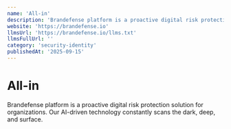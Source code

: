 ```yaml
---
name: 'All-in'
description: 'Brandefense platform is a proactive digital risk protection solution for organizations. Our AI-driven technology constantly scans the dark, deep, and surface.'
website: 'https://brandefense.io'
llmsUrl: 'https://brandefense.io/llms.txt'
llmsFullUrl: ''
category: 'security-identity'
publishedAt: '2025-09-15'
---
```


# All-in

Brandefense platform is a proactive digital risk protection solution for organizations. Our AI-driven technology constantly scans the dark, deep, and surface.
